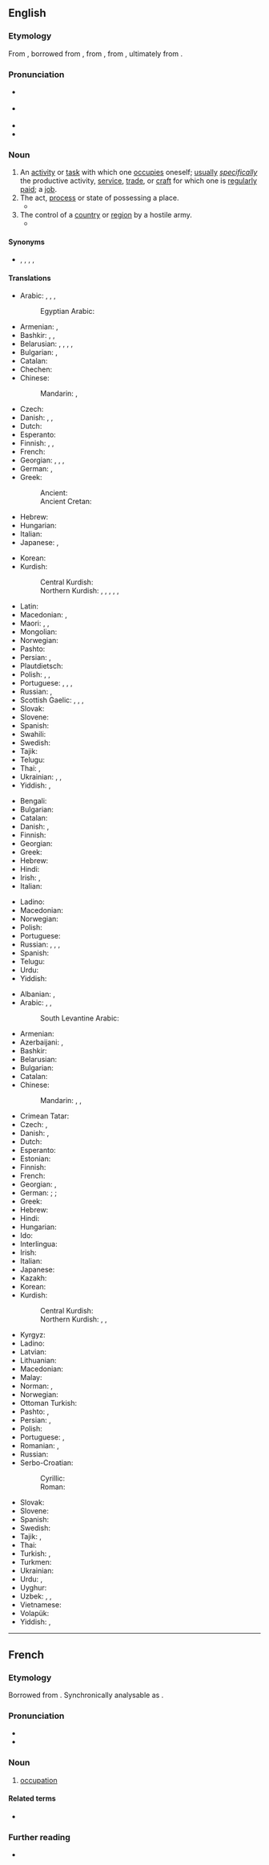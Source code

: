 ==English==

===Etymology===
{{root|en|ine-pro|*keh₂p-}}
From {{inh|en|enm|occupacioun}}, borrowed from {{bor|en|frm|occupation}}, from {{der|en|la|occupātio}}, from {{m|la|occupo|occupō|occupy, seize}}, ultimately from {{der|en|ine-pro|*keh₂p-||to seize, grab}}.

===Pronunciation===
* {{a|US}} {{IPA|en|/ɑkjʊˈpeɪʃən/|/ɑkjəˈpeɪʃən/}}
* {{a|UK}} {{IPA|en|/ɒkjʊˈpeɪʃən/|/ɒkjəˈpeɪʃən/}}
* {{audio|en|en-us-occupation.ogg|Audio (US)}}
* {{rhymes|en|eɪʃən|s=4}}

===Noun===
{{en-noun|~}}

# An [[activity]] or [[task]] with which one [[occupies]] oneself; [[usually]] ''[[specifically]]'' the productive activity, [[service]], [[trade]], or [[craft]] for which one is [[regularly]] [[paid]]; a [[job]].
# The act, [[process]] or state of possessing a place.
#* {{quote-journal|en|author=R. C. Riley|title=The London–Birmingham services&nbsp;– Past, Present and Future|magazine=[[w:Modern Railways|Trains Illustrated]]|location=London|publisher={{w|Ian Allan Publishing}}|month=February|year=1960|page=98|issn=0141-9935|oclc=35845948|passage=Last year it was announced that electrification of L.M.R. main lines was to be speeded up and that it would be essential for the engineers to have the longest possible '''occupation''' of the lines involved; this would mean some retrenchment of passenger train services.}}
# The control of a [[country]] or [[region]] by a hostile army.
#* {{quote-journal|en|author=Angelique Chrisafis|title={{w|François Hollande}} on top but far right scores record result in French election|url=http://www.guardian.co.uk/world/2012/apr/23/francois-hollande-french-election|newspaper={{w|The Guardian}}|date=23 April 2012|passage=The lawyer and twice-divorced mother of three had presented herself as the modern face of her party, trying to strip it of unsavoury overtones after her father's convictions for saying the Nazi '''occupation''' of France was not "particularly inhumane".}}

====Synonyms====
* {{qualifier|activity with which one occupies oneself}} {{l|en|employment}}, {{l|en|interest}}, {{l|en|line of work}}, {{l|en|profession}}, {{l|en|vocation}}

====Translations====
{{trans-top|activity or task with which one occupies oneself}}
* Arabic: {{t+|ar|وَظِيفَة|f}}, {{t|ar|مِهْنَة|f}}, {{t|ar|اِشْتِغَال|m}}, {{t|ar|شُغْل|m}}
*: Egyptian Arabic: {{t|arz|مهنة|f|tr=mihna}}
* Armenian: {{t+|hy|զբաղմունք}}, {{qualifier|regularly paid}} {{t+|hy|աշխատանք}}
* Bashkir: {{t|ba|шөғөл}}, {{t|ba|һөнәр}}, {{t|ba|эш}}
* Belarusian: {{t+|be|заня́так|m}}, {{t|be|заня́цце|n}}, {{t|be|прафе́сія|f}}, {{t|be|прафэ́сія|f}}, {{t|be|фах|m}}
* Bulgarian: {{t+|bg|заня́тие|n}}, {{t+|bg|профе́сия|f}}
* Catalan: {{t+|ca|ocupació|f}}
* Chechen: {{t|ce|корматалла}}
* Chinese:
*: Mandarin: {{t+|cmn|職業}}, {{t+|cmn|职业|tr=zhíyè}}
* Czech: {{t+|cs|zaměstnání|n}}
* Danish: {{t+|da|arbejde|n}}, {{t|da|beskæftigelse|c}}, {{t+|da|erhverv|n}}
* Dutch: {{t+|nl|bezigheid|f}}
* Esperanto: {{t|eo|okupo}}
* Finnish: {{t+|fi|ammatti}}, {{t+|fi|työ}}, {{t+|fi|ajanviete}}
* French: {{t+|fr|occupation|f}}
* Georgian: {{t|ka|საქმიანობა}}, {{t|ka|ხელობა}}, {{t|ka|პროფესია}}, {{t|ka|თავშესაქცევი}}
* German: {{t+|de|Beschäftigung|f}}, {{t+|de|Beruf|m}}
* Greek: {{t+|el|απασχόληση|f}}
*: Ancient: {{t|grc|ἐργασία|f}}
*: Ancient Cretan: {{t|grc|ϝεργασία|f}}
* Hebrew: {{t|he|תעסוקה|f|tr=ta'asuka}}
* Hungarian: {{t+|hu|foglalkozás}}
* Italian: {{t+|it|occupazione|f}}
* Japanese: {{t+|ja|仕事|tr=しごと, shigoto}}, {{t+|ja|職業|tr=しょくぎょう, shokugyō}}
{{trans-mid}}
* Korean: {{t+|ko|직업(職業)}}
* Kurdish:
*: Central Kurdish: {{t+|ckb|پیشە}}
*: Northern Kurdish: {{t+|kmr|pîşe}}, {{t+|kmr|meslek}}, {{t+|kmr|mihne}}, {{t+|kmr|hokar}}, {{t+|kmr|kariyer}}, {{t+|kmr|profesyon}}
* Latin: {{t|la|negotium|n}}
* Macedonian: {{t+|mk|зани́мање|n}}, {{t|mk|стру́ка|f}}
* Maori: {{t|mi|whakatāuteute}}, {{t|mi|umanga}} {{qualifier|profession}}, {{t|mi|mahi}} {{qualifier|job, employment}}
* Mongolian: {{t+|mn|мэргэжил}}
* Norwegian: {{t+|no|yrke|n}}
* Pashto: {{t|ps|اشتغال|m|tr=ešteǧā̄́l}}
* Persian: {{t+|fa|اشتغال|tr=ešteğâl}}, {{t+|fa|شغل|tr=šoğl}}
* Plautdietsch: {{t+|pdt|Beroop|m}}
* Polish: {{t+|pl|zajęcie|n}}, {{t+|pl|zawód|m}}, {{t+|pl|fach|m}}
* Portuguese: {{t+|pt|ocupação|f}}, {{t+|pt|serviço|m}}, {{t+|pt|emprego|m}}, {{t+|pt|trabalho|m}}
* Russian: {{t+|ru|заня́тие|n}}, {{t+|ru|профе́ссия|f}}
* Scottish Gaelic: {{t|gd|cosnadh|m}}, {{t+|gd|obair|f}}, {{t|gd|dreuchd|f}}, {{t|gd|gnìomhachd|f}}
* Slovak: {{t|sk|zamestnanie|n}}
* Slovene: {{t|sl|poklȋc|m}}
* Spanish: {{t+|es|ocupación|f}}
* Swahili: {{t+|sw|shughuli|c9}}
* Swedish: {{t+|sv|sysselsättning|c}}
* Tajik: {{t|tg|шуғл}}
* Telugu: {{t+|te|వృత్తి}}
* Thai: {{t+|th|อาชีพ}}, {{t+|th|งาน}}
* Ukrainian: {{t|uk|заня́ття|n}}, {{t+|uk|профе́сія|f}}, {{t+|uk|фах|m}}
* Yiddish: {{t|yi|פֿאַך|m}}, {{t|yi|מלאכה|f|tr=melokhe}}
{{trans-bottom}}

{{trans-top|act, process or state of possessing a place}}
* Bengali: {{t|bn|দখল করা}}
* Bulgarian: {{t|bg|заемане|n}}
* Catalan: {{t+|ca|ocupació|f}}
* Danish: {{t|da|besættelse|c}}, {{t|da|okkupation|c}}
* Finnish: {{t+|fi|omistus}}
* Georgian: {{t|ka|დაკავება}}
* Greek: {{t+|el|κατάληψη|f}}
* Hebrew: {{t|he|כיבוש|m}}
* Hindi: {{t|hi|अधिभोग|m}}
* Irish: {{t|ga|lonnaíocht|f}}, {{t|ga|gabháil|m}}
* Italian: {{t+|it|occupazione|f}}
{{trans-mid}}
* Ladino: {{t|lad|okupasion|f}}
* Macedonian: {{t|mk|зазе́мање|n}}
* Norwegian: {{t+|no|okkupasjon|m}}
* Polish: {{t+|pl|zajmowanie|n}}
* Portuguese: {{t+|pt|ocupação|f}}
* Russian: {{t+|ru|завладе́ние|n}}, {{t+|ru|заня́тие|n}}, {{t+|ru|занима́ние|n}}, {{t+|ru|оккупа́ция|f}}
* Spanish: {{t+|es|ocupación|f}}
* Telugu: {{t|te|ఆక్రమణం}}
* Urdu: {{t|ur|قبضہ|m|tr=qabẓah}}
* Yiddish: {{t|yi|אָקופּאַציע|f}}
{{trans-bottom}}

{{trans-top|control of a country or region by a hostile army}}
* Albanian: {{t+|sq|okupacion|m}}, {{t+|sq|pushtim|m}}
* Arabic: {{t|ar|اِحْتِلال|m}}, {{t|ar|إِشْغَال|m}}, {{t|ar|اِسْتِيلَاء|m}}
*: South Levantine Arabic: {{t|ajp|احتلال|m|tr=eḥtilāl}}
* Armenian: {{t+|hy|օկուպացիա}}
* Azerbaijani: {{t+|az|işğal}}, {{t+|az|istila}}
* Bashkir: {{t|ba|оккупация}}
* Belarusian: {{t|be|акупа́цыя|f}}
* Bulgarian: {{t+|bg|окупа́ция|f}}
* Catalan: {{t+|ca|ocupació|f}}
* Chinese:
*: Mandarin: {{t+|cmn|占領}}, {{t+|cmn|占领|tr=zhànlǐng}}, {{t+|cmn|占用|tr=zhànyòng}}
* Crimean Tatar: {{t|crh|işğal}}
* Czech: {{t|cs|obsazení|n}}, {{t+|cs|okupace|f}}
* Danish: {{t|da|besættelse|c}}, {{t|da|okkupation|c}}
* Dutch: {{t+|nl|bezetting|f}}
* Esperanto: {{t|eo|okupado}}
* Estonian: {{t+|et|okupatsioon}}
* Finnish: {{t+|fi|miehitys}}
* French: {{t+|fr|occupation|f}}
* Georgian: {{t+|ka|ოკუპაცია}}, {{t|ka|დაპყრობა}}
* German: {{t+|de|Besatzung|f}}; {{t+|de|Besetzung|f}}; {{q|elevated}} {{t+|de|Okkupation|f}}
* Greek: {{t+|el|κατοχή|f}}
* Hebrew: {{t|he|כיבוש|m|tr=kibúsh|alt=כיבוש / כִּבּוּשׁ}}
* Hindi: {{t|hi|क़ब्ज़ा|m}}
* Hungarian: {{t+|hu|megszállás}}
* Ido: {{t+|io|okupado}}
* Interlingua: {{t|ia|occupation}}
* Irish: {{t|ga|gabháil|m}}
* Italian: {{t+|it|occupazione|f}}
* Japanese: {{t+|ja|占領|tr=せんりょう, senryō}}
* Kazakh: {{t|kk|оккупация}}
* Korean: {{t+|ko|점령(占領)}}
* Kurdish:
*: Central Kurdish: {{t|ckb|داگیری}}
*: Northern Kurdish: {{t+|kmr|dagirî|f}}, {{t+|kmr|dagirkerî|f}}, {{t+|kmr|îşxal}}
{{trans-mid}}
* Kyrgyz: {{t|ky|оккупация}}
* Ladino: {{t|lad|okupasion|f}}
* Latvian: {{t|lv|okupācija|f}}
* Lithuanian: {{t+|lt|okupacija|f}}
* Macedonian: {{t|mk|окупа́ција|f}}
* Malay: {{t|ms|pendudukan}}
* Norman: {{t|nrf|otchupâtiaon|f}} {{qualifier|Guernsey}}, {{t|nrf|otchupâtion|f}} {{qualifier|Jersey}}
* Norwegian: {{t+|no|okkupasjon|m}}
* Ottoman Turkish: {{t|ota|اشغال|tr=işgal}}
* Pashto: {{t+|ps|اشغال|m|tr=ešǧãl}}, {{t|ps|استيلا|f|tr=estilã}}
* Persian: {{t+|fa|اشغال|tr=ešğâl}}, {{t+|fa|استیلا|tr=estilâ}}
* Polish: {{t+|pl|okupacja|f}}
* Portuguese: {{t+|pt|ocupação|f}}, {{t+|pt|tomada|f}}
* Romanian: {{t+|ro|ocupare|f}}, {{t+|ro|ocupație|f|alt=ocupaţie}}
* Russian: {{t+|ru|оккупа́ция|f}}
* Serbo-Croatian:
*: Cyrillic: {{t|sh|окупација|f}}
*: Roman: {{t+|sh|okupacija|f}}
* Slovak: {{t|sk|okupácia|f}}
* Slovene: {{t|sl|okupacija|f}}
* Spanish: {{t+|es|ocupación|f}}
* Swedish: {{t+|sv|ockupation|c}}
* Tajik: {{t+|tg|ишғол}}, {{t|tg|истило}}
* Thai: {{t|th|การยึดครอง}}
* Turkish: {{t+|tr|işgal}}, {{t+|tr|istila}}
* Turkmen: {{t|tk|okkupasiýa}}
* Ukrainian: {{t|uk|окупа́ція|f}}
* Urdu: {{t|ur|قبضہ|m|tr=qabẓah}}, {{t|ur|اشغال|tr=iśġāl}}
* Uyghur: {{t|ug|ئىشغال}}
* Uzbek: {{t+|uz|okkupatsiya}}, {{t+|uz|ishgʻol}}, {{t+|uz|istilo}}
* Vietnamese: {{t|vi|chiếm đóng|alt=sự chiếm đóng}}
* Volapük: {{t+|vo|bepladam}}
* Yiddish: {{t|yi|אָקופּאַציע|f}}, {{t|yi|אָקופּירן|n}}
{{trans-bottom}}

----

==French==

===Etymology===
Borrowed from {{bor|fr|la|[[occupātio]], [[occupātiōnem]]}}. Synchronically analysable as {{af|fr|occuper|-ation}}.

===Pronunciation===
* {{fr-IPA}}
* {{audio|fr|Fr-occupation.ogg|Audio}}

===Noun===
{{fr-noun|f}}

# [[#English|occupation]] {{gloss|the occupying of a territory; something that one spends one's time on, such as a job or a hobby; act of occupying, of being an occupant}}

====Related terms====
* {{l|fr|occuper}}

===Further reading===
* {{R:TLFi}}
